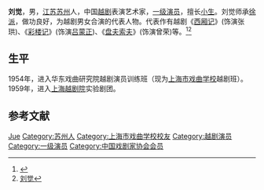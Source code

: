 '''刘觉'''{{BD|1940年|9月23日|||catIdx=L刘}}，男，[[江苏|江苏]][[苏州|苏州]]人，中国[[越剧|越剧]]表演艺术家，[[一级演员|一级演员]]，擅长[[小生|小生]]。刘觉师承[[徐玉兰|徐派]]，做功良好，为越剧男女合演的代表人物。代表作有越剧《[[西厢记_(越剧)|西厢记]]》(饰演张珙)、《[[彩楼记|彩楼记]]》(饰演[[吕蒙正|吕蒙正]])、《[[盘夫索夫|盘夫索夫]]》(饰演曾荣)等。<ref>{{Cite web |url=http://yj100.zjcnt.com/Article/2006-03-20/558.shtml |title=越剧名家-刘觉 |accessdate=2010-03-06 |archive-date=2016-03-04 |archive-url=https://web.archive.org/web/20160304091612/http://yj100.zjcnt.com/Article/2006-03-20/558.shtml |dead-url=no }}</ref><ref>[http://www.chnopera.com/mjmd-01-01.asp?id=558 刘觉]{{dead link|date=2017年11月 |bot=InternetArchiveBot |fix-attempted=yes }}</ref>

== 生平 ==
1954年，进入华东戏曲研究院越剧演员训练班（现为[[上海市戏曲学校|上海市戏曲学校]]越剧班）。1959年，进入[[上海越剧院|上海越剧院]]实验剧团。

== 参考文献 ==
{{reflist}}

{{中国戏剧家协会第三届理事会}}
{{中国戏剧家协会第四届理事会}}

{{Authority control}}
{{DEFAULTSORT:Liu刘}}
[[Category:刘姓|Jue]]
[[Category:苏州人|Category:苏州人]]
[[Category:上海市戏曲学校校友|Category:上海市戏曲学校校友]]
[[Category:越剧演员|Category:越剧演员]]
[[Category:一级演员|Category:一级演员]]
[[Category:中国戏剧家协会会员|Category:中国戏剧家协会会员]]